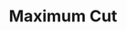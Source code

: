 ---
title: Maximum Cut 
description:  Finding a maximum cut in a graph with quantum approximate optimization algorithm
---